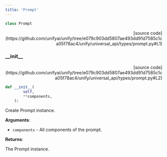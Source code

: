 ```yaml
---
title: 'Prompt'
---
```


```python
class Prompt
```

<p align="right">[source code](https://github.com/unifyai/unify/tree/e079c903dd5807ae493dd91d7585c1ca05f78ac4/unify/universal_api/types/prompt.py#L1)</p>



### \_\_init\_\_

<p align="right">[source code](https://github.com/unifyai/unify/tree/e079c903dd5807ae493dd91d7585c1ca05f78ac4/unify/universal_api/types/prompt.py#L2)</p>

```python
def __init__(
        self,
        **components,
    ):
```

Create Prompt instance.

**Arguments**:

- `components` - All components of the prompt.



**Returns**:

The Prompt instance.